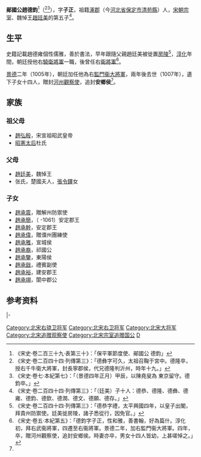 {{Expand|time=2015-03-10T16:07:58+00:00}}
{{Otheruses|subject=北宋宗室|other=[[五代十国|五代十国]]时期[[后唐|后唐]]将领|赵德钧 (五代)}}
'''鄖國公趙德鈞'''<ref name=autogenerated2>《宋史·卷二百三十九·表第三十》：「保平軍節度使、鄖國公 德鈞」</ref>（{{bd|10世纪|968年後|1007年|1月27日}}<ref name=bb244>《宋史·卷二百四十四·列傳第三》：「德彝字可久，太祖召鞠于宮中。德隆卒，授右千牛衛大將軍，封長寧郡侯，代兄德隆判沂州，時年十九。」</ref><ref name=bb7>《宋史·卷七·本紀第七》：「（景德四年正月）甲辰，以陳堯叟為 東京留守。德鈞卒。」</ref>），字'''子正'''，祖籍[[涿郡|涿郡]]（今[[河北省|河北省]][[保定市|保定市]][[清苑縣|清苑縣]]）人，[[宋朝|宋朝]][[宗室|宗室]]、魏悼王[[趙廷美|趙廷美]]的第五子<ref>《宋史·卷二百四十四·列傳第三》：「（廷美）子十人：德恭、德隆、德彝、德雍、德鈞、德欽、德潤、德文、德願、德存。」</ref>。

==生平==
史籍記載趙德雍個性儒雅，善於書法，早年跟隨父親趙廷美被徙置[[房陵|房陵]]<ref name=autogenerated1>《宋史·卷二百四十四·列傳第三》：「德恭字禮，太平興國四年，以皇子出閣，拜貴州防禦使。廷美徙房陵，諸子悉從行，因免官。」</ref>，[[淳化_(年號)|淳化]]年間，朝廷授他右[[驍衛將軍|驍衛將軍]]一職，後曾任右[[衞將軍|衞將軍]]<ref name=be>《宋史·卷五·本紀第五》：「德鈞字子正，性和雅，善書翰，好為篇什。淳化初，拜右武衞將軍，四遷至右衞將軍。景德二年，加右監門衞大將軍。四年，卒，贈河州觀察使，追封安鄉侯。時妻亦卒，男女十四人皆幼，上甚嗟悼之。」</ref>。

[[景德|景德]]二年（1005年），朝廷加任他為右[[監門衞大將軍|監門衞大將軍]]，兩年後去世（1007年），遺下子女十四人，贈封[[河州|河州]][[觀察使|觀察使]]，追封'''安鄉侯'''<ref name=be/>。

==家族==
===祖父母===
*[[趙弘殷|趙弘殷]]，宋宣祖昭武皇帝
*[[昭憲太后|昭憲太后]]杜氏

===父母===
*[[趙廷美|趙廷美]]，魏悼王
*张氏，楚國夫人，[[張令鐸|張令鐸]]女

===子女===
*[[趙承震|趙承震]]，贈解州防禦使
*[[趙承簡|趙承簡]]，（ -1061）安定郡王
*[[趙承幹|趙承幹]]，安定郡王
*[[趙承偉|趙承偉]]，贈濮州團練使
*[[趙承雅|趙承雅]]，宣城侯
*[[趙承裔|趙承裔]]，祁國公
*[[趙承鑒|趙承鑒]]，東陽侯
*[[趙承戩|趙承戩]]，禮賓副使
*[[趙承裕|趙承裕]]，建安郡王
*[[趙承翊|趙承翊]]，閬中郡公

==参考资料==
{{reflist}}

{{s-start}}
{{s-none|無|朝廷追封}}
{{s-ttl|title=宋安鄉侯|years=（追封）}}
{{s-none|無|朝廷未繼封}}
|-
{{s-none|無|朝廷追封}}
{{s-ttl|title=宋鄖國公|years=（追封）}}
{{s-vacant||next=玄孫[[趙汎之|趙汎之]]}}
{{end}}

[[Category:北宋右骁卫将军|Category:北宋右骁卫将军]]
[[Category:北宋右卫将军|Category:北宋右卫将军]]
[[Category:北宋大将军|Category:北宋大将军]]
[[Category:北宋追赠观察使|Category:北宋追赠观察使]]
[[Category:北宋宗室追赠国公|Category:北宋宗室追赠国公]]
[[Category:赵姓|D]]